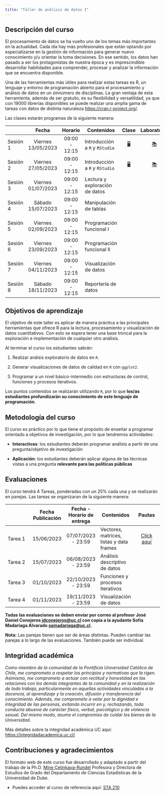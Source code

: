 ```yaml
---
title: "Taller de análisis de datos I"
---
```


## Descripción del curso

El procesamiento de datos se ha vuelto uno de los temas más importantes en la actualidad. Cada día hay más profesionales que están optando por especializarse en la gestión de información para generar nuevo conocimiento y/u orientar la toma decisiones. En ese sentido, los datos han pasado a ser los protagonistas de nuestra época y es imprescindible desarrollar habilidades para comprender, procesar y analizar la información que se encuentra disponible.


Una de las herramientas más útiles para realizar estas tareas es R, un lenguaje y entorno de programación abierto para el procesamiento y análisis de datos en un sinnúmero de disciplinas. La gran ventaja de esta herramienta, además de ser gratuito, es su flexibilidad y versatilidad, ya que con 19000 librerías disponibles se puede realizar una amplia gama de tareas con datos de distinta naturaleza [https://cran.r-project.org/](https://cran.r-project.org/). 

Las clases estarán programas de la siguiente manera:

|          |       Fecha        |    Horario    | Contenidos    |    Clase      | Laboratorio |
|------------|:----------:|:----------:|------------|:----------:|:----------:|
| Sesión 1 | Viernes 13/05/2023 | 09:00 - 12:15 | Introducción a `R` y `RStudio` | [🖥️](class/class-1.html "Clase 1"){aria-label="Clase 1 slides"} |     [📚](labs/lab-1.html "Laboratorio 1"){aria-label="Laboratorio 1"}      |
| Sesión 2 | Viernes 27/05/2023 | 09:00 - 12:15 | Introducción a `R` y `RStudio` | [🖥️](class/class-1.html "Clase 1"){aria-label="Clase 1 slides"} |     [📚](labs/lab-1.html "Laboratorio 1"){aria-label="Laboratorio 1"}      |
| Sesión 3 | Viernes 01/07/2023 | 09:00 - 12:15 | Lectura y exploración de datos |                                                                 |             |
| Sesión 4 | Sábado 15/07/2023  | 09:00 - 12:15 | Manipulación de tablas         |                                                                 |             |
| Sesión 5 | Viernes 02/09/2023 | 09:00 - 12:15 | Programación funcional I       |                                                                 |             |
| Sesión 6 | Viernes 23/09/2023 | 09:00 - 12:15 | Programación funcional II      |                                                                 |             |
| Sesión 7 | Viernes 04/11/2023 | 09:00 - 12:15 | Visualización de datos         |                                                                 |             |
| Sesión 8 | Sábado 18/11/2023  | 09:00 - 12:15 | Reportería de datos            |                                                                 |             |

## Objetivos de aprendizaje

El objetivo de este taller es aplicar de manera práctica a las principales herramientas que ofrece R para la lectura, procesamiento y visualización de datos cuantitativos. Con esto se espera tener una base troncal para la exploración e implementación de cualquier otro análisis. 

Al terminar el curso los estudiantes sabrán:

1. Realizar análsis exploratorio de datos en `R`.

2. Generar visualizaciones de datos de calidad en `R` con `ggplot2`.

3. Programar a un nivel básico-intermedio con estructuras de control, funciones y procesos iterativos.

Los puntos contenidos se realizarán utilizando `R`, por lo que **los/as estudiantes profundizarán su conocimiento de este lenguaje de programación**.


## Metodología del curso

El curso es práctico por lo que tiene el propósito de enseñar a programar orientado a objetivos de investigación, por lo que tendremos actividades:

-   **Interactivas**: los estudiantes deberán programar análisis a partir de una pregunta/objetivo de investigación

-   **Aplicación**: los estudiantes deberán aplicar alguna de las técnicas vistas a una pregunta **relevante para las políticas públicas**

## Evaluaciones

El curso tendrá 4 Tareas, ponderadas con un 25% cada una y se realizarán en parejas. Las tareas se organizaran de la siguiente manera:

|         | Fecha Publicación | Fecha - Horario de entrega | Contenidos                               |                     Pautas                      |
|---------------|:-------------:|:-------------:|---------------|:-------------:|
| Tarea 1 |    15/06/2023     |     07/07/2023 - 23:59     | Vectores, matrices, listas y data frames | [Click aquí](/exams/Tarea1.pdf "Pauta Tarea 1") |
| Tarea 2 |    15/07/2023     |     06/08/2023 - 23:59     | Análisis descriptivo de datos            |                                                 |
| Tarea 3 |    01/10/2023     |     22/10/2023 - 23:59     | Funciones y procesos iterativos          |                                                 |
| Tarea 4 |    01/11/2023     |     19/11/2023 - 23:59     | Visualización de datos                   |                                                 |

**Todas las evaluaciones se deben enviar por correo al profesor José Daniel Conejeros [jdconejeros\@uc.cl](jdconejeros@uc.cl) con copia a la ayudante Sofía Madariaga Alvarado [samadariaga\@uc.cl](samadariaga@uc.cl).**

**Nota:** Las parejas tienen que ser de áreas distintas. Pueden cambiar las parejas a lo largo de las evaluaciones. También puede ser individual.

## Integridad académica

*Como miembro de la comunidad de la Pontificia Universidad Católica de Chile, me comprometo a respetar los principios y normativas que la rigen. Asimismo, me comprometo a actuar con rectitud y honestidad en las relaciones con los demás integrantes de la comunidad y en la realización de todo trabajo, particularmente en aquellas actividades vinculadas a la docencia, al aprendizaje y la creación, difusión y transferencia del conocimiento. Además, me comprometo a velar por la dignidad e integridad de las personas, evitando incurrir en y, rechazando, toda conducta abusiva de carácter físico, verbal, psicológico y de violencia sexual. Del mismo modo, asumo el compromiso de cuidar los bienes de la Universidad*.

Más detalles sobre la integridad académica UC aquí: <https://integridadacademica.uc.cl/>

## Contribuciones y agradecimientos

El formato web de este curso fue desarrollado y adaptado a partir del trabajo de la Ph.D. [Mine Çetinkaya-Rundel](https://mine-cr.com/) Profesora y Directora de Estudios de Grado del Departamento de Ciencias Estadísticas de la Universidad de Duke.

-   Puedes acceder al curso de referencia aquí: [STA 210](https://sta210-s22.github.io/website/)
